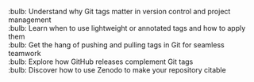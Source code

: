 :bulb: Understand why Git tags matter in version control and project management <br>
:bulb: Learn when to use lightweight or annotated tags and how to apply them <br>
:bulb: Get the hang of pushing and pulling tags in Git for seamless teamwork <br>
:bulb: Explore how GitHub releases complement Git tags <br>
:bulb: Discover how to use Zenodo to make your repository citable 
 